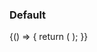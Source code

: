 
<Meta title="Design system/MemberCard" component={MemberCard} />

### Default

<Canvas>
  <Story name="Default">
    {() => {
      return (
        <MemberCard
          role="ADMIN"
          since="Fri Feb 01 1953 15:29:07 GMT+0100 (GMT+01:00)"
          collective={{
            slug: 'frank-zappa',
            name: 'Frank Zappa',
            image:
              'https://images.opencollective.com/proxy/images?src=https%3A%2F%2Fopencollective-staging.s3-us-west-1.amazonaws.com%2F40cf57a0-2fbf-11e9-85ef-e1ba4406e770.jpg&width=64',
            company: 'Open Collective',
          }}
        />
      );
    }}
  </Story>
</Canvas>
